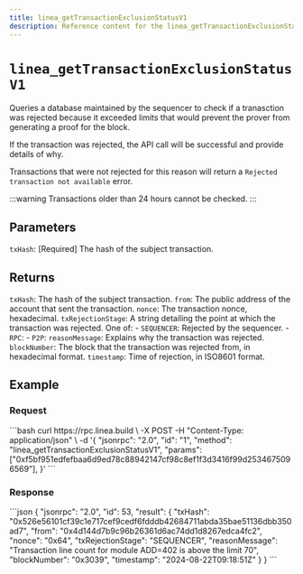 ```yaml
---
title: linea_getTransactionExclusionStatusV1
description: Reference content for the linea_getTransactionExclusionStatusV1 method.
---
```



# `linea_getTransactionExclusionStatusV1`

Queries a database maintained by the sequencer to check if a tranasction was rejected because it 
exceeded limits that would prevent the prover from generating a proof for the block.

If the transaction was rejected, the API call will be successful and provide details of why. 

Transactions that were not rejected for this reason will return a `Rejected transaction not available` 
error. 

:::warning
Transactions older than 24 hours cannot be checked.
:::

## Parameters

`txHash`: [Required] The hash of the subject transaction.

## Returns

`txHash`: The hash of the subject transaction.
`from`: The public address of the account that sent the transaction.
`nonce`: The transaction nonce, hexadecimal.
`txRejectionStage`: A string detailing the point at which the transaction was rejected. One of:
    - `SEQUENCER`: Rejected by the sequencer.
    - `RPC`: 
    - `P2P`: 
`reasonMessage`: Explains why the transaction was rejected.
`blockNumber`: The block that the transaction was rejected from, in hexadecimal format.
`timestamp`: Time of rejection, in ISO8601 format.

## Example

### Request

<Tabs>
    <TabItem value="cURL">
        ```bash
        curl https://rpc.linea.build \
        -X POST
        -H "Content-Type: application/json" \
        -d '{
            "jsonrpc": "2.0",
            "id": "1",
            "method": "linea_getTransactionExclusionStatusV1",
            "params": ["0xf5bf951edfefbaa6d9ed78c88942147cf98c8ef1f3d3416f99d2534675096569"],
        }'
        ```
    </TabItem>
</Tabs>

### Response

<Tabs>
    <TabItem value="JSON">
        ```json
        {
            "jsonrpc": "2.0",
            "id": 53,
            "result": {
                "txHash": "0x526e56101cf39c1e717cef9cedf6fdddb42684711abda35bae51136dbb350ad7",
                "from": "0x4d144d7b9c96b26361d6ac74dd1d8267edca4fc2",
                "nonce": "0x64",
                "txRejectionStage": "SEQUENCER",
                "reasonMessage": "Transaction line count for module ADD=402 is above the limit 70",
                "blockNumber": "0x3039",
                "timestamp": "2024-08-22T09:18:51Z"
            }
        }
        ```
    </TabItem>
</Tabs>

